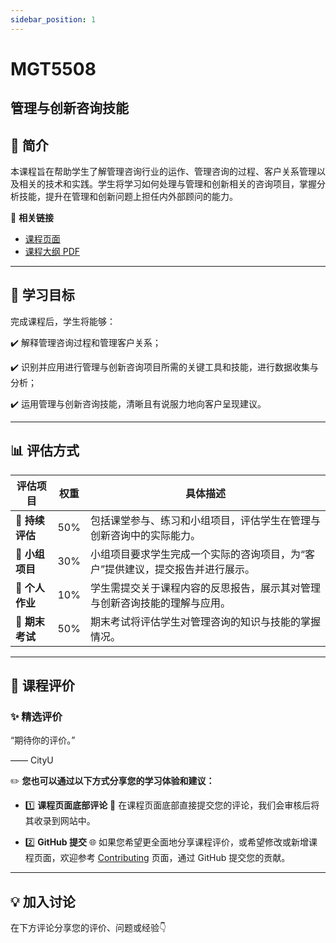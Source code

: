 ```yaml
---
sidebar_position: 1
---
```


# MGT5508
## 管理与创新咨询技能

## **📘 简介**
本课程旨在帮助学生了解管理咨询行业的运作、管理咨询的过程、客户关系管理以及相关的技术和实践。学生将学习如何处理与管理和创新相关的咨询项目，掌握分析技能，提升在管理和创新问题上担任内外部顾问的能力。

🔗 **相关链接**
- [课程页面](https://www.cityu.edu.hk/catalogue/pg/202425/course/MGT5508.htm)
- [课程大纲 PDF](https://www.cityu.edu.hk/catalogue/pg/202425/course/MGT5508.pdf)

---

## **🎯 学习目标**

完成课程后，学生将能够：

✔️ 解释管理咨询过程和管理客户关系；

✔️ 识别并应用进行管理与创新咨询项目所需的关键工具和技能，进行数据收集与分析；

✔️ 运用管理与创新咨询技能，清晰且有说服力地向客户呈现建议。

---

## **📊 评估方式**

| **评估项目**           | **权重** | **具体描述**                                                                                       |
|-----------------------|---------|---------------------------------------------------------------------------------------------------|
| **📄 持续评估**        | 50%     | 包括课堂参与、练习和小组项目，评估学生在管理与创新咨询中的实际能力。                            |
| **📄 小组项目**        | 30%     | 小组项目要求学生完成一个实际的咨询项目，为“客户”提供建议，提交报告并进行展示。               |
| **📄 个人作业**        | 10%     | 学生需提交关于课程内容的反思报告，展示其对管理与创新咨询技能的理解与应用。                      |
| **📝 期末考试**        | 50%     | 期末考试将评估学生对管理咨询的知识与技能的掌握情况。                                            |

---

## **💬 课程评价**

### ✨ **精选评价**
<div className={commentStyles.commentBox}>
    <p className={commentStyles.commentText}>
        “期待你的评价。”
    </p>
    <p className={commentStyles.commentAuthor}>—— CityU</p>
</div>

✏️ **您也可以通过以下方式分享您的学习体验和建议：**

- 1️⃣ **课程页面底部评论**
💬 在课程页面底部直接提交您的评论，我们会审核后将其收录到网站中。

- 2️⃣ **GitHub 提交**
🌐 如果您希望更全面地分享课程评价，或希望修改或新增课程页面，欢迎参考 [Contributing](https://penjc.github.io/CityU/contributing) 页面，通过 GitHub 提交您的贡献。


---

## **💡 加入讨论**

在下方评论分享您的评价、问题或经验👇
<Utterances />